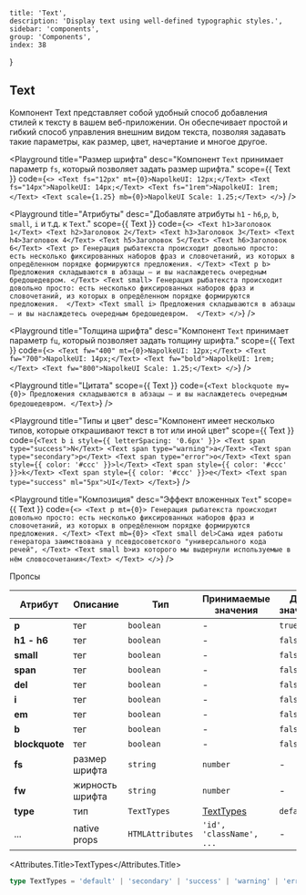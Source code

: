 
	title: 'Text',
	description: 'Display text using well-defined typographic styles.',
	sidebar: 'components',
	group: 'Components',
	index: 38
}

## Text

Компонент Text представляет собой удобный способ добавления стилей к тексту в вашем веб-приложении.
Он обеспечивает простой и гибкий способ управления внешним видом текста, позволяя задавать такие параметры, как размер, цвет, начертание и многое другое.

<Playground
    title="Размер шрифта"
    desc="Компонент `Text` принимает параметр `fs`, который позволяет задать размер шрифта."
    scope={{ Text }}
    code={`
      <>
        <Text fs="12px" mt={0}>NapolkeUI: 12px;</Text>
        <Text fs="14px">NapolkeUI: 14px;</Text>
        <Text fs="1rem">NapolkeUI: 1rem;</Text>
        <Text scale={1.25} mb={0}>NapolkeUI Scale: 1.25;</Text>
      </>
    `}
/>

<Playground
  title="Атрибуты"
  desc="Добавляте атрибуты `h1` - `h6`,`p`, `b`, `small`, `i` и т.д. к `Text`."
  scope={{ Text }}
  code={`
    <>
      <Text h1>Заголовок 1</Text>
      <Text h2>Заголовок 2</Text>
      <Text h3>Заголовок 3</Text>
      <Text h4>Заголовок 4</Text>
      <Text h5>Заголовок 5</Text>
      <Text h6>Заголовок 6</Text>
      <Text p>
        Генерация рыбатекста происходит довольно просто: есть несколько фиксированных
        наборов фраз и словочетаний, из которых в опредёленном порядке формируются предложения.
      </Text>
      <Text p b>
        Предложения складываются в абзацы — и вы наслаждетесь очередным бредошедевром.
      </Text>
      <Text small>
        Генерация рыбатекста происходит довольно просто: есть несколько фиксированных
        наборов фраз и словочетаний, из которых в опредёленном порядке формируются предложения.  </Text>
      <Text small i>
        Предложения складываются в абзацы — и вы наслаждетесь очередным бредошедевром.  </Text>
      </>
  `}
/>

<Playground
    title="Толщина шрифта"
    desc="Компонент `Text` принимает параметр `fц`, который позволяет задать толщину шрифта."
    scope={{ Text }}
    code={`
      <>
        <Text fw="400" mt={0}>NapolkeUI: 12px;</Text>
        <Text fw="700">NapolkeUI: 14px;</Text>
        <Text fw="bold">NapolkeUI: 1rem;</Text>
        <Text fw="800">NapolkeUI Scale: 1.25;</Text>
      </>
    `}
/>

<Playground
  title="Цитата"
  scope={{ Text }}
  code={`
    <Text blockquote my={0}>
      Предложения складываются в абзацы — и вы наслаждетесь очередным бредошедевром.
    </Text>
  `}
/>

<Playground
  title="Типы и цвет"
  desc="Компонент имеет несколько типов, которые открашивают текст в тот или иной цвет"
  scope={{ Text }}
  code={`
    <Text b i style={{ letterSpacing: '0.6px' }}>
      <Text span type="success">N</Text>
      <Text span type="warning">a</Text>
      <Text span type="secondary">p</Text>
      <Text span type="error">o</Text>
      <Text span style={{ color: '#ccc' }}>l</Text>
      <Text span style={{ color: '#ccc' }}>k</Text>
      <Text span style={{ color: '#ccc' }}>e</Text>
      <Text span type="success" ml="5px">UI</Text>
    </Text>
  `}
/>

<Playground
  title="Композиция"
  desc="Эффект  вложенных `Text`"
  scope={{ Text }}
  code={`
    <>
      <Text p mt={0}>
        Генерация рыбатекста происходит довольно просто: есть несколько фиксированных
        наборов фраз и словочетаний, из которых в опредёленном порядке формируются предложения.
      </Text>
      <Text mb={0}>
        <Text small del>Сама идея работы генератора заимствована у псевдосоветского "универсального кода речей", </Text>
        <Text small b>из которого мы выдернули используемые в нём словосочетания</Text>
      </Text>
    </>
  `}
/>

<Attributes edit="/pages/ru-ru/components/text.mdx">
<Attributes.Title>Пропсы</Attributes.Title>

| Атрибут        | Описание          | Тип                 | Принимаемые значения     | Деф. значение|
| -------------- | ----------------- | ------------------- | ------------------------ | ------------ |
| **p**          | тег               | `boolean`           | -                        | `true`       |
| **h1 - h6**    | тег               | `boolean`           | -                        | `false`      |
| **small**      | тег               | `boolean`           | -                        | `false`      |
| **span**       | тег               | `boolean`           | -                        | `false`      |
| **del**        | тег               | `boolean`           | -                        | `false`      |
| **i**          | тег               | `boolean`           | -                        | `false`      |
| **em**         | тег               | `boolean`           | -                        | `false`      |
| **b**          | тег               | `boolean`           | -                        | `false`      |
| **blockquote** | тег               | `boolean`           | -                        | `false`      |
| **fs**         | размер шрифта     | `string` | `number` | -                        | `16px`       |
| **fw**         | жирность шрифта   | `string` | `number` | -                        | `400`        |
| **type**       | тип               | `TextTypes`         | [TextTypes](#texttypes)  | `default`    |
| ...            | native props      | `HTMLAttributes`    | `'id', 'className', ...` | -            |

<Attributes.Title>TextTypes</Attributes.Title>
```ts
type TextTypes = 'default' | 'secondary' | 'success' | 'warning' | 'error'
```
</Attributes>
